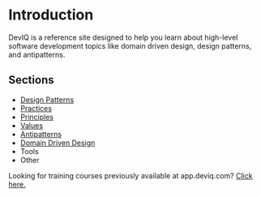# Introduction

DevIQ is a reference site designed to help you learn about high-level software development topics like  domain driven design, design patterns, and antipatterns.

## Sections

- [Design Patterns](/design-patterns/design-patterns-overview)
- [Practices](/practices/practices-overview)
- [Principles](/principles/principles-overview)
- [Values](/values/values-overview)
- [Antipatterns](/antipatterns/antipatterns-overview)
- [Domain Driven Design](domain-driven-design/ddd-overview)
- Tools
- Other

Looking for training courses previously available at app.deviq.com? [Click here.](https://deviq.thinkific.com)
